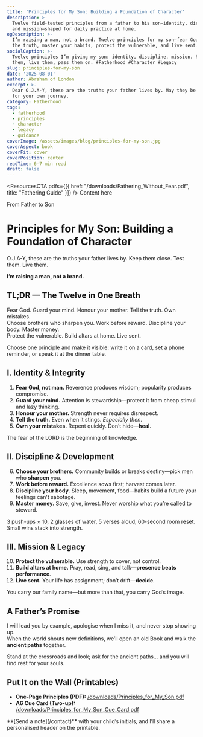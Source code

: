 ```yaml
---
title: 'Principles for My Son: Building a Foundation of Character'
description: >-
  Twelve field-tested principles from a father to his son—identity, discipline,
  and mission—shaped for daily practice at home.
ogDescription: >-
  I’m raising a man, not a brand. Twelve principles for my son—fear God, tell
  the truth, master your habits, protect the vulnerable, and live sent.
socialCaption: >-
  Twelve principles I’m giving my son: identity, discipline, mission. Print
  them, live them, pass them on. #Fatherhood #Character #Legacy
slug: principles-for-my-son
date: '2025-08-01'
author: Abraham of London
excerpt: >-
  Dear O.J.A-Y, these are the truths your father lives by. May they be a compass
  for your own journey.
category: Fatherhood
tags:
  - fatherhood
  - principles
  - character
  - legacy
  - guidance
coverImage: /assets/images/blog/principles-for-my-son.jpg
coverAspect: book
coverFit: cover
coverPosition: center
readTime: 6–7 min read
draft: false
---
```


<ResourcesCTA pdfs={[{ href: "/downloads/Fathering_Without_Fear.pdf", title: "Fathering Guide" }]} />
<BrandFrame title="Legacy Tips" subtitle="Key Advice">
  Content here
</BrandFrame>

<HeroEyebrow>From Father to Son</HeroEyebrow>

# Principles for My Son: Building a Foundation of Character

O.J.A-Y, these are the truths your father lives by. Keep them close. Test them. Live them.

<PullLine>
  <strong>I’m raising a man, not a brand.</strong>
</PullLine>

<Rule />

## TL;DR — The Twelve in One Breath
Fear God. Guard your mind. Honour your mother. Tell the truth. Own mistakes.  
Choose brothers who sharpen you. Work before reward. Discipline your body. Master money.  
Protect the vulnerable. Build altars at home. Live sent.

<Callout tone="key" title="One action today">
  Choose one principle and make it visible: write it on a card, set a phone reminder, or speak it at the dinner table.
</Callout>

<Rule />

## I. Identity & Integrity

1. **Fear God, not man.** Reverence produces wisdom; popularity produces compromise.  
2. **Guard your mind.** Attention is stewardship—protect it from cheap stimuli and lazy thinking.  
3. **Honour your mother.** Strength never requires disrespect.  
4. **Tell the truth.** Even when it stings. <em>Especially then.</em>  
5. **Own your mistakes.** Repent quickly. Don’t hide—<strong>heal</strong>.

<Verse cite="Proverbs 1:7">The fear of the LORD is the beginning of knowledge.</Verse>

<Rule />

## II. Discipline & Development

6. **Choose your brothers.** Community builds or breaks destiny—pick men who **sharpen** you.  
7. **Work before reward.** Excellence sows first; harvest comes later.  
8. **Discipline your body.** Sleep, movement, food—habits build a future your feelings can’t sabotage.  
9. **Master money.** Save, give, invest. Never worship what you’re called to steward.

<Note tone="info" title="Daily micro-rule (10 minutes)">
  3 push-ups × 10, 2 glasses of water, 5 verses aloud, 60-second room reset. Small wins stack into strength.
</Note>

<Rule />

## III. Mission & Legacy

10. **Protect the vulnerable.** Use strength to cover, not control.  
11. **Build altars at home.** Pray, read, sing, and talk—**presence beats performance**.  
12. **Live sent.** Your life has assignment; don’t drift—<strong>decide</strong>.

<PullLine subtle>
  You carry our family name—but more than that, you carry God’s image.
</PullLine>

<Rule />

## A Father’s Promise

I will lead you by example, apologise when I miss it, and never stop showing up.  
When the world shouts new definitions, we’ll open an old Book and walk the **ancient paths** together.

<Verse cite="Jeremiah 6:16">
  Stand at the crossroads and look; ask for the ancient paths… and you will find rest for your souls.
</Verse>

<Rule />

## Put It on the Wall (Printables)

- **One-Page Principles (PDF):** [/downloads/Principles_for_My_Son.pdf](/downloads/Principles_for_My_Son.pdf)  
- **A6 Cue Card (Two-up):** [/downloads/Principles_for_My_Son_Cue_Card.pdf](/downloads/Principles_for_My_Son_Cue_Card.pdf)

<Note tone="key" title="Want a personalised version?">
  **[Send a note](/contact)** with your child’s initials, and I’ll share a personalised header on the printable.
</Note>

<Rule />

<ShareRow
  text="Twelve principles for my son—identity, discipline, and mission. Print them, live them, pass them on."
  hashtags="Fatherhood,Character,Legacy"
/>

